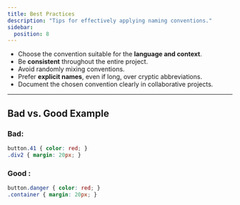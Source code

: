 ```yaml
---
title: Best Practices
description: "Tips for effectively applying naming conventions."
sidebar:
  position: 8
---
```


- Choose the convention suitable for the **language and context**.
- Be **consistent** throughout the entire project.
- Avoid randomly mixing conventions.
- Prefer **explicit names**, even if long, over cryptic abbreviations.
- Document the chosen convention clearly in collaborative projects.

---

## Bad vs. Good Example

### Bad:
```css
button.41 { color: red; }
.div2 { margin: 20px; }
```

### Good :
```css
button.danger { color: red; }
.container { margin: 20px; }
```
